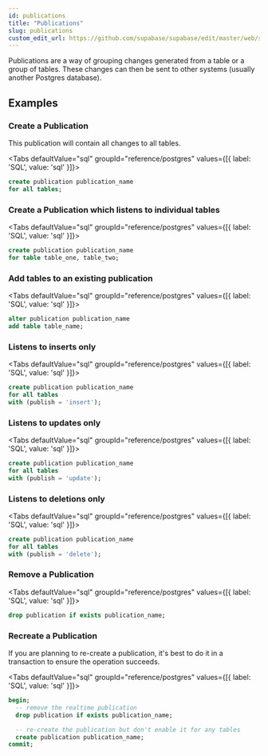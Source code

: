 ```yaml
---
id: publications
title: "Publications"
slug: publications
custom_edit_url: https://github.com/supabase/supabase/edit/master/web/spec/postgres.yml
---
```



Publications are a way of grouping changes generated from a table or a group of tables. 
These changes can then be sent to other systems (usually another Postgres database).




















## Examples

### Create a Publication

This publication will contain all changes to all tables.


<Tabs
  defaultValue="sql"
  groupId="reference/postgres"
  values={[{ label: 'SQL', value: 'sql' }]}>

<TabItem value="sql">

```sql
create publication publication_name 
for all tables;
```


</TabItem>

</Tabs>

### Create a Publication which listens to individual tables



<Tabs
  defaultValue="sql"
  groupId="reference/postgres"
  values={[{ label: 'SQL', value: 'sql' }]}>

<TabItem value="sql">

```sql
create publication publication_name 
for table table_one, table_two;
```


</TabItem>

</Tabs>

### Add tables to an existing publication



<Tabs
  defaultValue="sql"
  groupId="reference/postgres"
  values={[{ label: 'SQL', value: 'sql' }]}>

<TabItem value="sql">

```sql
alter publication publication_name 
add table table_name;
```


</TabItem>

</Tabs>

### Listens to inserts only



<Tabs
  defaultValue="sql"
  groupId="reference/postgres"
  values={[{ label: 'SQL', value: 'sql' }]}>

<TabItem value="sql">

```sql
create publication publication_name 
for all tables
with (publish = 'insert');
```


</TabItem>

</Tabs>

### Listens to updates only



<Tabs
  defaultValue="sql"
  groupId="reference/postgres"
  values={[{ label: 'SQL', value: 'sql' }]}>

<TabItem value="sql">

```sql
create publication publication_name 
for all tables
with (publish = 'update');
```


</TabItem>

</Tabs>

### Listens to deletions only



<Tabs
  defaultValue="sql"
  groupId="reference/postgres"
  values={[{ label: 'SQL', value: 'sql' }]}>

<TabItem value="sql">

```sql
create publication publication_name 
for all tables
with (publish = 'delete');
```


</TabItem>

</Tabs>

### Remove a Publication



<Tabs
  defaultValue="sql"
  groupId="reference/postgres"
  values={[{ label: 'SQL', value: 'sql' }]}>

<TabItem value="sql">

```sql
drop publication if exists publication_name;
```


</TabItem>

</Tabs>

### Recreate a Publication

If you are planning to re-create a publication, it's best to do it in a transaction to ensure the operation succeeds.


<Tabs
  defaultValue="sql"
  groupId="reference/postgres"
  values={[{ label: 'SQL', value: 'sql' }]}>

<TabItem value="sql">

```sql
begin; 
  -- remove the realtime publication
  drop publication if exists publication_name; 

  -- re-create the publication but don't enable it for any tables
  create publication publication_name;  
commit;
```


</TabItem>

</Tabs>